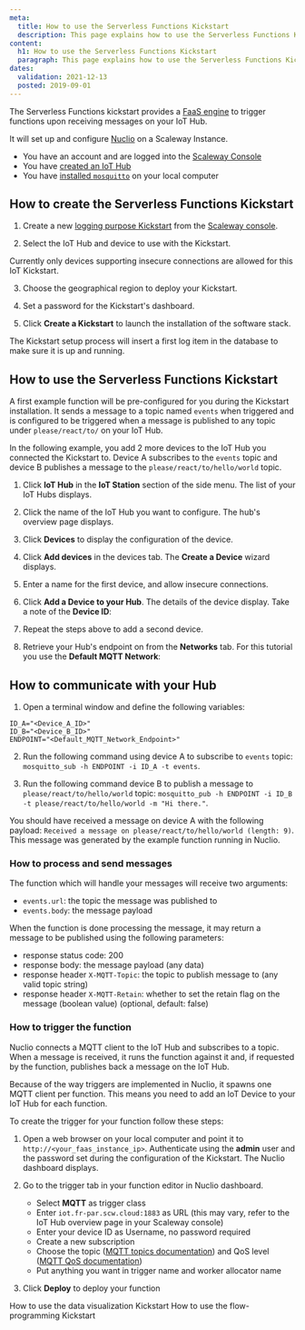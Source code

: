 ```yaml
---
meta:
  title: How to use the Serverless Functions Kickstart
  description: This page explains how to use the Serverless Functions Kickstart
content:
  h1: How to use the Serverless Functions Kickstart
  paragraph: This page explains how to use the Serverless Functions Kickstart
dates:
  validation: 2021-12-13
  posted: 2019-09-01
---
```


The Serverless Functions kickstart provides a [FaaS engine](https://en.wikipedia.org/wiki/Function_as_a_service) to trigger functions upon receiving messages on your IoT Hub.

It will set up and configure [Nuclio](https://nuclio.io/) on a Scaleway Instance.

<Message type="requirement">

- You have an account and are logged into the [Scaleway Console](https://console.scaleway.com)
- You have [created an IoT Hub](/iot/iot-hub/how-to/create-hub)
- You have [installed `mosquitto`](https://mosquitto.org/download/) on your local computer

</Message>

## How to create the Serverless Functions Kickstart 

1. Create a new [logging purpose Kickstart](/iot/iot-hub/how-to/create-kickstart) from the [Scaleway console](https://console.scaleway.com/iot-hub/kickstarts/create). 
<Lightbox src="assets/scaleway-faas-purpose-kickstart.png" alt="" />

2. Select the IoT Hub and device to use with the Kickstart.
  <Message type="important">

  Currently only devices supporting insecure connections are allowed for this IoT Kickstart.

  </Message>

3. Choose the geographical region to deploy your Kickstart. 

4. Set a password for the Kickstart's dashboard. 

5. Click **Create a Kickstart** to launch the installation of the software stack. 

<Message type="note">

The Kickstart setup process will insert a first log item in the database to make sure it is up and running.

</Message>

## How to use the Serverless Functions Kickstart 

A first example function will be pre-configured for you during the Kickstart installation. 
It sends a message to a topic named `events` when triggered and is configured to be triggered when a message is published to any topic under `please/react/to/` on your IoT Hub.

 In the following example, you add 2 more devices to the IoT Hub you connected the Kickstart to. Device A subscribes to the `events` topic and device B publishes a message to the `please/react/to/hello/world` topic.

1. Click **IoT Hub** in the **IoT Station** section of the side menu. The list of your IoT Hubs displays.

2. Click the name of the IoT Hub you want to configure. The hub's overview page displays.

3. Click **Devices** to display the configuration of the device.

4. Click **Add devices** in the devices tab. The **Create a Device** wizard displays.

5. Enter a name for the first device, and allow insecure connections.

6. Click **Add a Device to your Hub**. The details of the device display. Take a note of the **Device ID**:
<Lightbox src="assets/scaleway-device-id.png" alt="" />

7. Repeat the steps above to add a second device. 

8. Retrieve your Hub's endpoint on from the **Networks** tab. For this tutorial you use the **Default MQTT Network**:
<Lightbox src="assets/scaleway-iothub-endpoint.png" alt="" />

## How to communicate with your Hub

1. Open a terminal window and define the following variables:
  ```
  ID_A="<Device_A_ID>"
  ID_B="<Device_B_ID>"
  ENDPOINT="<Default_MQTT_Network_Endpoint>"
  ```
2. Run the following command using device A to subscribe to `events` topic: `mosquitto_sub -h ENDPOINT -i ID_A -t events`.

3. Run the following command  device B to publish a message to `please/react/to/hello/world` topic: `mosquitto_pub -h ENDPOINT -i ID_B -t please/react/to/hello/world -m "Hi there."`.

You should have received a message on device A with the following payload: `Received a message on please/react/to/hello/world (length: 9)`. This message was generated by the example function running in Nuclio.

### How to process and send messages 

The function which will handle your messages will receive two arguments:
- `events.url`: the topic the message was published to
- `events.body`: the message payload

When the function is done processing the message, it may return a message to be published using the following parameters:
- response status code: 200
- response body: the message payload (any data)
- response header `X-MQTT-Topic`: the topic to publish message to (any valid topic string)
- response header `X-MQTT-Retain`: whether to set the retain flag on the message (boolean value) (optional, default: false)


### How to trigger the function

Nuclio connects a MQTT client to the IoT Hub and subscribes to a topic. When a message is received, it runs the function against it and, if requested by the function, publishes back a message on the IoT Hub.

Because of the way triggers are implemented in Nuclio, it spawns one MQTT client per function. This means you need to add an IoT Device to your IoT Hub for each function.

To create the trigger for your function follow these steps:

1. Open a web browser on your local computer and point it to `http://<your_faas_instance_ip>`. Authenticate using the **admin** user and the password set during the configuration of the Kickstart. The Nuclio dashboard displays.
2. Go to the trigger tab in your function editor in Nuclio dashboard.
    <Lightbox src="assets/scaleway-nuclio-dashboard.png" alt="" />

    - Select **MQTT** as trigger class
    - Enter `iot.fr-par.scw.cloud:1883` as URL (this may vary, refer to the IoT Hub overview page in your Scaleway console)
    - Enter your device ID as Username, no password required
    - Create a new subscription
    - Choose the topic ([MQTT topics documentation](http://www.steves-internet-guide.com/understanding-mqtt-topics/)) and QoS level ([MQTT QoS documentation](http://www.steves-internet-guide.com/understanding-mqtt-qos-levels-part-1/))
    - Put anything you want in trigger name and worker allocator name
    
3. Click **Deploy** to deploy your function

<Navigation title="See Also">
  <PreviousButton to="/iot/iot-hub/how-to/use-dataviz-kickstart/">How to use the data visualization Kickstart</PreviousButton>
  <NextButton to="/iot/iot-hub/how-to/use-flow-programming-kickstart/">How to use the flow-programming Kickstart</NextButton>
</Navigation>

